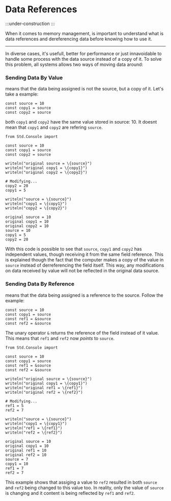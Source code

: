 # Data References

:::under-construction
:::

When it comes to memory management, is important to understand what is data references
and dereferencing data before knowing how to use it.

---
In diverse cases, it's usefull, better for performance or just innavoidable to handle some
process with the data source instead of a copy of it. To solve this problem, all systems
allows two ways of moving data around:

### Sending Data By Value
means that the data being assigned is not the source, but a copy of it. Let's take a example:

```abs
const source = 10
const copy1 = source
const copy2 = source
```

both `copy1` and `copy2` have the same value stored in source: 10. It doesnt mean that `copy1`
and `copy2` are refering `source`.

```abs
from Std.Console import

const source = 10
const copy1 = source
const copy2 = source

writeln("original source = \{source}")
writeln("original copy1 = \{copy1}")
writeln("original copy2 = \{copy2}")

# Modifying...
copy2 = 20
copy1 = 5

writeln("source = \{source}")
writeln("copy1 = \{copy1}")
writeln("copy2 = \{copy2}")
```
```text title="Console Output"
original source = 10
original copy1 = 10
original copy2 = 10
source = 10
copy1 = 5
copy2 = 20
```

With this code is possible to see that `source`, `copy1` and `copy2` has independent values,
though receiving it from the same field reference. This is explained though the fact that
the computer makes a copy of the value in `source` instead of derreferencing the field itself.
This way, any modifications on data received by value will not be reflected in the original
data source.

### Sending Data By Reference
means that the data being assigned is a reference to the source. Follow the example:

```abs
const source = 10
const copy1 = source
const ref1 = &source
const ref2 = &source
```

The unary operator `&` returns the reference of the field instead of it value. This means that
`ref1` and `ref2` now *points* to `source`.

```abs
from Std.Console import

const source = 10
const copy1 = source
const ref1 = &source
const ref2 = &source

writeln("original source = \{source}")
writeln("original copy1 = \{copy1}")
writeln("original ref1 = \{ref1}")
writeln("original ref2 = \{ref2}")

# Modifying...
ref1 = 5
ref2 = 7

writeln("source = \{source}")
writeln("copy1 = \{copy1}")
writeln("ref1 = \{ref1}")
writeln("ref2 = \{ref2}")
```
```text title="Console Output"
original source = 10
original copy1 = 10
original ref1 = 10
original ref2 = 10
source = 7
copy1 = 10
ref1 = 7
ref2 = 7
```

This example shows that assiging a value to `ref2` resulted in both `source` and `ref2` being
changed to this value too. In reality, only the value of `source` is changing and it content is
being reflected by `ref1` and `ref2`.
